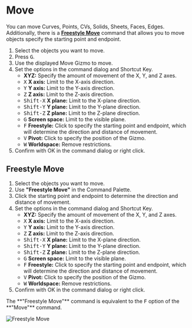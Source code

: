 
# Move

<Reference shortcut="G" command="Move" button="Left of Command Bar" />

You can move Curves, Points, CVs, Solids, Sheets, Faces, Edges.
Additionally, there is a [**Freestyle Move**](#freestyle-move) command that allows you to move objects specify the starting point and endpoint.

1. Select the objects you want to move.
2. Press <kbd>G</kbd>.
3. Use the displayed Move Gizmo to move.
4. Set the options in the command dialog and Shortcut Key.
   - **XYZ:** Specify the amount of movement of the X, Y, and Z axes.
   - <kbd>X</kbd> **X axis:** Limit to the X-axis direction.
   - <kbd>Y</kbd> **Y axis:** Limit to the Y-axis direction.
   - <kbd>Z</kbd> **Z axis:** Limit to the Z-axis direction.
   - <kbd>Shift-X</kbd> **X plane:** Limit to the X-plane direction.
   - <kbd>Shift-Y</kbd> **Y plane:** Limit to the Y-plane direction.
   - <kbd>Shift-Z</kbd> **Z plane:** Limit to the Z-plane direction.
   - <kbd>G</kbd> **Screen space:** Limit to the visible plane.
   - <kbd>F</kbd> **Freestyle:** Click to specify the starting point and endpoint, which will determine the direction and distance of movement.
   - <kbd>V</kbd> **Pivot:** Click to specify the position of the Gizmo.
   - <kbd>W</kbd> **Worldspace:** Remove restrictions.
4. Confirm with OK in the command dialog or right click.

## Freestyle Move

1. Select the objects you want to move.
2. Use **"Freestyle Move"** in the Command Palette.
3. Click the starting point and endpoint to determine the direction and distance of movement.
4. Set the options in the command dialog and Shortcut Key.
   - **XYZ:** Specify the amount of movement of the X, Y, and Z axes.
   - <kbd>X</kbd> **X axis:** Limit to the X-axis direction.
   - <kbd>Y</kbd> **Y axis:** Limit to the Y-axis direction.
   - <kbd>Z</kbd> **Z axis:** Limit to the Z-axis direction.
   - <kbd>Shift-X</kbd> **X plane:** Limit to the X-plane direction.
   - <kbd>Shift-Y</kbd> **Y plane:** Limit to the Y-plane direction.
   - <kbd>Shift-Z</kbd> **Z plane:** Limit to the Z-plane direction.
   - <kbd>G</kbd> **Screen space:** Limit to the visible plane.
   - <kbd>F</kbd> **Freestyle:** Click to specify the starting point and endpoint, which will determine the direction and distance of movement.
   - <kbd>V</kbd> **Pivot:** Click to specify the position of the Gizmo.
   - <kbd>W</kbd> **Worldspace:** Remove restrictions.
4. Confirm with OK in the command dialog or right click.

<Callout type="info" emoji="ℹ️">
The **"Freestyle Move"** command is equivalent to the <kbd>F</kbd> option of the **"Move"** command.
</Callout>

![Freestyle Move](/img/freestyle-move.gif)